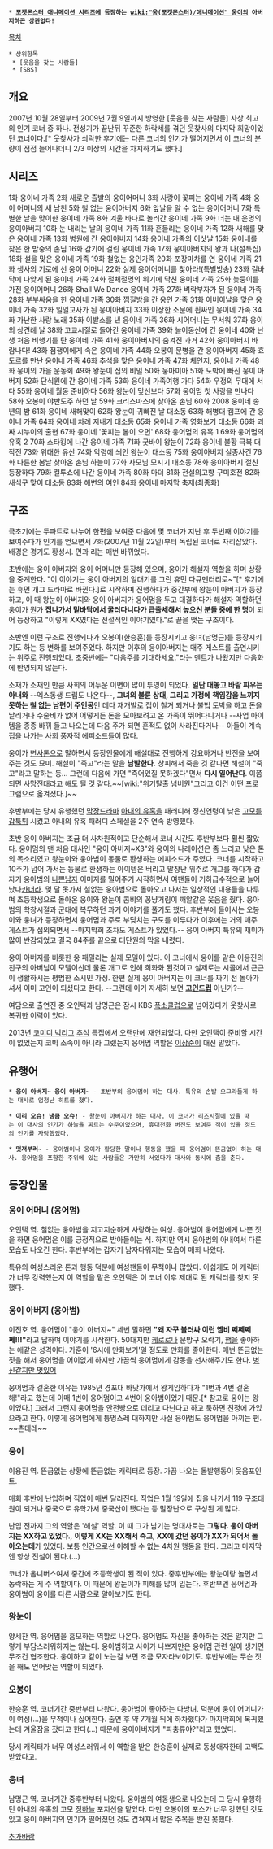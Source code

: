  * '''[[포켓몬스터 애니메이션 시리즈]]에 등장하는 [[wiki:"웅(포켓몬스터)/애니메이션" 웅이]]의 아버지하곤 상관없다!'''

[[목차]]

 * 상위항목
  * [웃음을 찾는 사람들]
  * [SBS]

== 개요 ==
2007년 10월 28일부터 2009년 7월 9일까지 방영한 [웃음을 찾는 사람들] 사상 최고의 인기 코너 중 하나. 전성기가 끝난뒤 꾸준한 하락세를 겪던 웃찾사의 마지막 희망이었던 코너이다.[* 웃찾사가 쇠락한 후기에는 다른 코너의 인기가 떨어지면서 이 코너의 분량이 점점 늘어나더니 2/3 이상의 시간을 차지하기도 했다.]

== 시리즈 ==
1화 웅이네 가족
2화 새로운 출발의 웅이어머니
3화 사랑이 꽃피는 웅이네 가족
4화 웅이 어머니의 새 남친
5화 철 없는 웅이아버지
6화 앞날을 알 수 없는 웅이어머니
7화 특별한 날을 맞이한 웅이네 가족
8화 겨울 바다로 놀러간 웅이네 가족
9화 너는 내 운명의 웅이아버지
10화 눈 내리는 날의 웅이네 가족
11화 흔들리는 웅이네 가족
12화 새해를 맞은 웅이네 가족
13화 병원에 간 웅이아버지
14화 웅이네 가족의 이삿날
15화 웅이네를 찾은 한 밤중의 손님
16화 감기에 걸린 웅이네 가족 
17화 웅이아버지의 왕과 나(설특집)
18화 설을 맞은 웅이네 가족
19화 철없는 웅인가족
20화 포장마차를 연 웅이네 가족
21화 생사의 기로에 선 웅이 어머니
22화 실제 웅이어머니를 찾아라!(특별방송)
23화 길바닥에 나앚게 된 웅이네 가족
24화 절체절명의 위기에 닥친 웅이네 가족
25화 늦둥이를 가진 웅이어머니
26화 Shall We Dance 웅이네 가족
27화 벼락부자가 된 웅이네 가족
28화 부부싸움을 한 웅이네 가족
30화 찜질방을 간 웅인 가족
31화 어버이날을 맞은 웅이네 가족
32화 일일교사가 된 웅이아버지
33화 이상한 소문에 휩싸인 웅이네 가족
34화 가난한 사랑 노래
35화 이발소를 낸 웅이네 가족
36화 시어머니는 무서워
37화 웅이의 상견례 날
38화 고교시절로 돌아간 웅이네 가족
39화 놀이동산에 간 웅이네
40화 난생 처음 비행기를 탄 웅이네 가족
41화 웅이아버지의 숨겨진 과거
42화 웅이아버지 바람나다!
43화 점쟁이에게 속은 웅이네 가족
44화 오봉이 문병을 간 웅이아버지
45화 효도르를 만난 웅이네 가족
46화 추석을 맞은 웅이네 가족
47화 체인지, 웅이네 가족
48화 웅이의 가을 운동회
49화 왕눈이 집의 비밀
50화 웅마미아
51화 도박에 빠진 웅이 아버지
52화 단식원에 간 웅이네 가족
53화 웅이네 가족여행 가다
54화 우정의 무대에 서다
55화 웅이네 월동 준비하다
56화 왕눈이 맞선보다
57화 웅어멈 첫 사랑을 만나다
58화 오봉이 야반도주 하던 날
59화 크리스마스에 찾아온 손님
60화 2008 웅이네 송년의 밤
61화 웅이네 새해맞이
62화 왕눈이 귀빠진 날 대소동
63화 해병대 캠프에 간 웅이네 가족
64화 웅이네 차례 지내기 대소동
65화 웅이네 가족 영화보기 대소동
66화 괴짜 시누이의 출현
67화 웅이네 '꽃피는 봄이 오면'
68화 웅어멈의 유혹 1
69화 웅어멈의 유혹 2
70화 스타킹에 나간 웅이네 가족
71화 굿바이 왕눈이
72화 웅이네 불황 극복 대작전
73화 위대한 유산
74화 악령에 씌인 왕눈이 대소동
75화 웅이아버지 실종사건
76화 나른한 봄날 찾아온 손님 하늘이
77화 사모님 모시기 대소동
78화 웅이아버지 절친 등장하다
79화 컬투쇼에 나간 웅이네 가족
80화 마더
81화 전설의고향 구미호전
82화 새식구 맞이 대소동
83화 해변의 여인
84화 웅이네 마지막 축제(최종화)

== 구조 ==
극초기에는 두파트로 나누어 한편을 보여준 다음에 몇 코너가 지난 후 두번째 이야기를 보여주다가 인기를 얻으면서 7화(2007년 11월 22일)부터 독립된 코너로 자리잡았다. 배경은 경기도 황성시. 면과 리는 매번 바뀌었다.

초반에는 웅이 아버지와 웅이 어머니만 등장해 있으며, 웅이가 해설자 역할을 하며 상황을 중계한다. "이 이야기는 웅이 아버지의 일대기를 그린 휴먼 다큐멘터리로~"[* 후기에는 휴먼 개그 드라마로 바뀐다.]로 시작하며 진행하다가 중간부에 왕눈이 아버지가 등장하고, 이 때 왕눈이 아버지와 웅이 아버지가 웅어멈을 두고 대결하다가 해설자 역할하던 웅이가 뭔가 '''집나가서 밑바닥에서 굴러다니다가 급출세해서 높으신 분들 중에 한 명'''이 되어 등장하고 "이렇게 XX였다는 전설적인 이야기였다."로 끝을 맺는 구조이다.

초반엔 이런 구조로 진행되다가 오봉이(한승훈)를 등장시키고 웅녀(남명근)를 등장시키기도 하는 등 변화를 보여주었다. 하지만 이후의 웅이아버지는 매주 게스트를 출연시키는 위주로 진행되었다. 초중반에는 "다음주를 기대하세요."라는 멘트가 나왔지만 다음화에 반영되지 않는다.

소재가 소재인 만큼 사회의 어두운 이면이 많이 투영이 되었다. '''일단 대놓고 바람 피우는 아내와''' --엑스동생 드립도 나온다--, '''그녀의 불륜 상대, 그리고 가정에 책임감을 느끼지 못하는 철 없는 남편이 주인공'''인 데다 재개발로 집이 철거 되거나 불법 도박을 하고 돈을 날리거나 수술비가 없어 어떻게든 돈을 모아보려고 온 가족이 뛰어다니거나 --사업 아이템을 종종 바꿔 들고 나오는데 다음 주가 되면 흔적도 없이 사라진다거나-- 아들이 계속 집을 나가는 사회 풍자적 에피소드들이 많다.

웅이가 [[변사]]톤으로 말하면서 등장인물에게 해설대로 진행하게 강요하거나 반전을 보여주는 것도 묘미. 해설이 "죽고"라는 말을 '''남발한다.''' 창피해서 죽을 것 같다면 해설이 "죽고"라고 말하는 등... 그런데 다음에 가면 "죽어있질 못하겠다"면서 '''다시 일어난다'''. 이쯤되면 [[사망전대]]라고 해도 될 것 같다.~~[wiki:"위기탈출 넘버원"그리고 이건 어떤 프로그램으로 옮겨졌다.]~~

후반부에는 당시 유행했던 [[막장드라마]] [[아내의 유혹]]을 패러디해 정신연령이 낮은 [[고모]]를 [[갑툭튀]] 시켰고 아내의 유혹 패러디 스페셜을 2주 연속 방영했다.

초반 웅이 아버지는 조금 더 사차원적이고 단순해서 코너 시간도 후반부보다 훨씬 짧았다. 웅어멈의 맨 처음 대사인 "웅이 아버지~X3"와 웅이의 나레이션은 좀 느리고 낮은 톤의 목소리였고 왕눈이와 웅아범이 동물로 환생하는 에피소드가 주였다. 코너를 시작하고 10주가 넘어 가서는 동물로 환생하는 아이템은 버리고 말장난 위주로 개그를 하다가 갑자기 웅아범의 [[나쁜남자]] 이미지를 밀어주기 시작하면서 여팬들이 기하급수적으로 늘어났다[[카더라]]. 몇 달 못가서 철없는 웅아범으로 돌아오고 나서는 일상적인 내용들을 다루며 초등학생으로 돌아온 웅이와 왕눈이 콤비의 꽁냥거림이 깨알같은 웃음을 줬다. 웅아범의 학창시절과 군대에 복무하던 과거 이야기를 풀기도 했다. 후반부에 들어서는 오봉이와 웅녀가 등장하면서 웅어멈과 주로 부딪치는 구도를 이루다가 이후에는 거의 매주 게스트가 섭외되면서 --마지막회 조차도 게스트가 있었다.-- 웅이 아버지 특유의 재미가 많이 반감되었고 결국 84주를 끝으로 대단원의 막을 내렸다.

웅이 아버지를 비롯한 웅 패밀리는 실제 모델이 있다. 이 코너에서 웅이를 맡은 이용진의 친구의 아버님이 모델이신데 물론 개그로 인해 희화화 된것이고 실제로는 시골에서 근근이 생활하시는 평범한 소시민 가정. 한편 실제 웅이 아버지는 이 코너를 짜기 전 돌아가셔서 이미 고인이 되셨다고 한다. --그런데 이거 자세히 보면 '''[[고인드립]]''' 아닌가?--

여담으로 출연진 중 오인택과 남명근은 잠시 KBS [[폭소클럽]]으로 넘어갔다가 웃찾사로 복귀한 이력이 있다.

2013년 [[코미디 빅리그]] [[추석]] 특집에서 오랜만에 재연되었다. 다만 오인택이 준비할 시간이 없었는지 코빅 소속이 아니라 그랬는지 웅어멈 역할은 [[이상준]]이 대신 맡았다.

== 유행어 ==
 * '''웅이 아버지~ 웅이 아버지~''' - 초반부의 웅어멈이 하는 대사. 특유의 손발 오그라들게 하는 대사로 엄청난 히트를 쳤다.

 * '''이리 오슈! 냉큼 오슈!''' - 왕눈이 아버지가 하는 대사. 이 코너가 [[리즈시절]]에 있을 때는 이 대사의 인기가 하늘을 찌르는 수준이었으며, 휴대전화 버전도 보여준 적이 있을 정도의 인기를 자랑했었다.

 * '''멋져부러~''' - 웅아범이나 웅이가 황당한 말이나 행동을 했을 때 웅어멈이 뜬금없이 하는 대사. 웅어멈을 포함한 주위에 있는 사람들은 가만히 서있다가 대사와 동시에 춤을 춘다.
== 등장인물 ==
=== 웅이 어머니 (웅어멈) ===
오인택 역. 철없는 웅아범을 지고지순하게 사랑하는 여성. 웅아범이 웅어멈에게 나쁜 짓을 하면 웅어멈은 이를 긍정적으로 받아들이는 식. 하지만 역시 웅아범의 아내여서 다른 모습도 나오긴 한다. 후반부에는 갑자기 남자다워지는 모습이 매회 나왔다.

특유의 여성스러운 톤과 행동 덕분에 여성팬들이 무척이나 많았다. 아쉽게도 이 캐릭터가 너무 강력했는지 이 역할을 맡은 오인택은 이 코너 이후 제대로 된 캐릭터를 찾지 못했다.

=== 웅이 아버지 (웅아범) ===
이진호 역. 웅어멈이 "웅이 아버지~" 세번 말하면 '''"왜 자꾸 불러싸 이런 옘비 쩨쩨쩨쩨!!!"'''라고 답하며 이야기를 시작한다. 50대지만 [[케로로]]나 문방구 오락기, [[햄]]을 좋아하는 애같은 성격이다. 가훈이 '6시에 만화보기'일 정도로 만화를 좋아한다. 매번 뜬금없는 짓을 해서 웅어멈을 어이없게 하지만 가끔씩 웅어멈에게 감동을 선사해주기도 한다. [[병신같지만 멋있어]] 

웅어멈과 결혼한 이유는 1985년 경포대 바닷가에서 왕게임하다가 "1번과 4번 결혼해!"라고 했는데 이때 1번이 웅어멈이고 4번이 웅아범이었기 때문.[* 참고로 웅이는 왕이었다.] 그래서 그런지 웅어멈을 안전빵으로 데리고 다닌다고 하고 툭하면 친정에 가있으라고 한다. 이렇게 웅어멈에게 퉁명스레 대하지만 사실 웅아범도 웅어멈을 아끼는 편. ~~츤데레~~

=== 웅이 ===
이용진 역. 뜬금없는 상황에 뜬금없는 캐릭터로 등장. 가끔 나오는 돌발행동이 웃음포인트.

매회 후반에 난입하며 직업이 매번 달라진다. 직업은 1월 19일에 집을 나가서 119 구조대원이 되거나 중국으로 유학가서 중국산이 됐다는 등 말장난으로 구성된 게 많다.

난입 전까지 그의 역할은 '해설' 역할. 이 때 그가 남기는 명대사로는 '''그렇다. 웅이 아버지는 XX하고 있었다'''., '''이렇게 XX는 XX해서 죽고''', '''XX에 갔던 웅이가 XX가 되어서 돌아오는데'''가 있었다. 보통 인간으로선 이해할 수 없는 4차원 행동을 한다. 그리고 마지막엔 항상 전설이 된다.(…)

코너가 옴니버스여서 중간에 초등학생이 된 적이 있다. 중후반부에는 왕눈이랑 놀면서 농락하는 게 주 역할이다. 이 때문에 왕눈이가 피해를 많이 입는다. 후반부엔 웅어멈과 웅아범이 웅이를 다른 사람으로 알아보기도 한다.

=== 왕눈이 ===
양세찬 역. 웅어멈을 흠모하는 역할로 나온다. 웅어멈도 자신을 좋아하는 것은 알지만 그렇게 부담스러워하지는 않는다. 웅아범하고 사이가 나쁘지만은 웅어멈 관련 일이 생기면 무조건 협조한다. 웅이하고 같이 노는걸 보면 조금 모자라보이기도. 후반부에는 무슨 짓을 해도 얻어맞는 역할이 되었다.

=== 오봉이 ===
한승훈 역. 코너기간 중반부터 나왔다. 웅아범이 좋아하는 다방녀. 덕분에 웅이 어머니가 이 여성(...)을 무척이나 싫어한다. 출연 후 약 7개월 뒤에 하차했다가 마지막회에 복귀했는데 겨울잠을 잤다고 한다(...) 때문에 웅이아버지가 "파충류야?"라고 했었다.

당시 캐릭터가 너무 여성스러워서 이 역할을 받은 한승훈이 실제로 동성애자한테 고백도 받았다고.

=== 웅녀 ===
남명근 역. 코너기간 중후반부터 나왔다. 웅아범의 여동생으로 나오는데 그 당시 유행하던 아내의 유혹의 고모 [[정하늘]] 포지션을 맡았다. 다만 오봉이의 포스가 너무 강했던 것도 있고 웅이 아버지의 인기가 떨어졌던 것도 겹쳐져서 많은 주목을 받진 못했다.

[[추가바람]]
